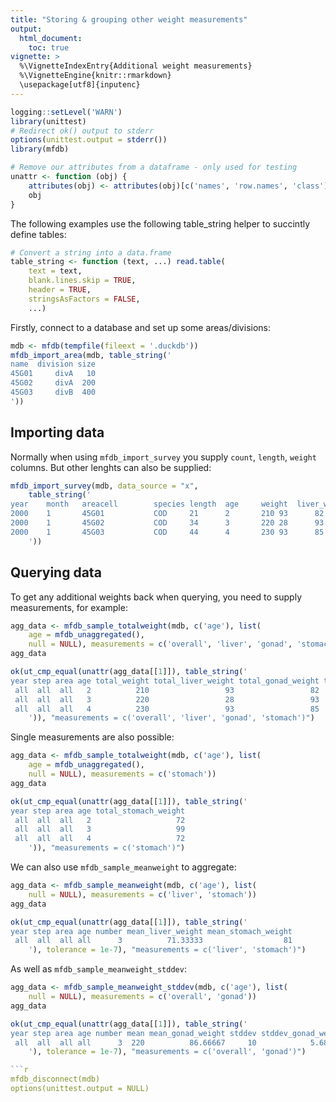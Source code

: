 ```yaml
---
title: "Storing & grouping other weight measurements"
output:
  html_document:
    toc: true
vignette: >
  %\VignetteIndexEntry{Additional weight measurements}
  %\VignetteEngine{knitr::rmarkdown}
  \usepackage[utf8]{inputenc}
---
```


```r
logging::setLevel('WARN')
library(unittest)
# Redirect ok() output to stderr
options(unittest.output = stderr())
library(mfdb)

# Remove our attributes from a dataframe - only used for testing
unattr <- function (obj) {
    attributes(obj) <- attributes(obj)[c('names', 'row.names', 'class')]
    obj
}
```

The following examples use the following table_string helper to succintly
define tables:

```r
# Convert a string into a data.frame
table_string <- function (text, ...) read.table(
    text = text,
    blank.lines.skip = TRUE,
    header = TRUE,
    stringsAsFactors = FALSE,
    ...)
```

Firstly, connect to a database and set up some areas/divisions:

```r
mdb <- mfdb(tempfile(fileext = '.duckdb'))
mfdb_import_area(mdb, table_string('
name  division size
45G01     divA   10
45G02     divA  200
45G03     divB  400
'))
```

## Importing data

Normally when using ``mfdb_import_survey`` you supply ``count``, ``length``,
``weight`` columns. But other lenghts can also be supplied:

```r
mfdb_import_survey(mdb, data_source = "x",
    table_string('
year    month   areacell        species length  age     weight	liver_weight	gonad_weight	stomach_weight
2000    1       45G01           COD     21      2       210	93		82		72
2000    1       45G02           COD     34      3       220	28		93		99
2000    1       45G03           COD     44      4       230	93		85		72
    '))
```

## Querying data

To get any additional weights back when querying, you need to supply
measurements, for example:

```r
agg_data <- mfdb_sample_totalweight(mdb, c('age'), list(
    age = mfdb_unaggregated(),
    null = NULL), measurements = c('overall', 'liver', 'gonad', 'stomach'))
agg_data
```
```r
ok(ut_cmp_equal(unattr(agg_data[[1]]), table_string('
year step area age total_weight total_liver_weight total_gonad_weight total_stomach_weight
 all  all  all   2          210                 93                 82                   72
 all  all  all   3          220                 28                 93                   99
 all  all  all   4          230                 93                 85                   72
    ')), "measurements = c('overall', 'liver', 'gonad', 'stomach')")
```

Single measurements are also possible:

```r
agg_data <- mfdb_sample_totalweight(mdb, c('age'), list(
    age = mfdb_unaggregated(),
    null = NULL), measurements = c('stomach'))
agg_data
```
```r
ok(ut_cmp_equal(unattr(agg_data[[1]]), table_string('
year step area age total_stomach_weight
 all  all  all   2                   72
 all  all  all   3                   99
 all  all  all   4                   72
    ')), "measurements = c('stomach')")
```

We can also use ``mfdb_sample_meanweight`` to aggregate:

```r
agg_data <- mfdb_sample_meanweight(mdb, c('age'), list(
    null = NULL), measurements = c('liver', 'stomach'))
agg_data
```
```r
ok(ut_cmp_equal(unattr(agg_data[[1]]), table_string('
year step area age number mean_liver_weight mean_stomach_weight
 all  all  all all      3          71.33333                  81
    '), tolerance = 1e-7), "measurements = c('liver', 'stomach')")
```

As well as ``mfdb_sample_meanweight_stddev``:

```r
agg_data <- mfdb_sample_meanweight_stddev(mdb, c('age'), list(
    null = NULL), measurements = c('overall', 'gonad'))
agg_data
```
```r
ok(ut_cmp_equal(unattr(agg_data[[1]]), table_string('
year step area age number mean mean_gonad_weight stddev stddev_gonad_weight
 all  all  all all      3  220          86.66667     10            5.686241
    '), tolerance = 1e-7), "measurements = c('overall', 'gonad')")

```r
mfdb_disconnect(mdb)
options(unittest.output = NULL)
```
